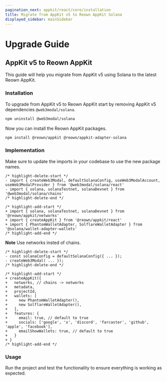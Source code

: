 ```yaml
---
pagination_next: appkit/react/core/installation
title: Migrate from AppKit v5 to Reown AppKit Solana
displayed_sidebar: mainSidebar
---
```



# Upgrade Guide

## AppKit v5 to Reown AppKit

This guide will help you migrate from AppKit v5 using Solana to the latest Reown AppKit.

### Installation

To upgrade from AppKit v5 to Reown AppKit start by removing AppKit v5 dependencies `@web3modal/solana`. 

```bash npm2yarn
npm uninstall @web3modal/solana
```

Now you can install the Reown AppKit packages.
```bash npm2yarn
npm install @reown/appkit @reown/appkit-adapter-solana
```

### Implementation

Make sure to update the imports in your codebase to use the new package names.
```tsx
/* highlight-delete-start */
- import { createWeb3Modal, defaultSolanaConfig, useWeb3ModalAccount, useWeb3ModalProvider } from '@web3modal/solana/react'
- import { solana, solanaTestnet, solanaDevnet } from '@web3modal/solana/chains'
/* highlight-delete-end */

/* highlight-add-start */
+ import { solana, solanaTestnet, solanaDevnet } from '@reown/appkit/networks'
+ import { createAppKit } from '@reown/appkit/react'
+ import { PhantomWalletAdapter, SolflareWalletAdapter } from '@solana/wallet-adapter-wallets'
/* highlight-add-end */
```

**Note** Use networks insted of chains.
  
```tsx
/* highlight-delete-start */
- const solanaConfig = defaultSolanaConfig({ ... });
- createWeb3Modal( ... });
/* highlight-delete-end */
 
/* highlight-add-start */
+ createAppKit({
+   networks, // chains -> networks 
+   metadata, 
+   projectId,
+   wallets: [
+     new PhantomWalletAdapter(),
+     new SolflareWalletAdapter(),
+   ],
+   features: {
+     email: true, // default to true
+     socials: ['google', 'x', 'discord', 'farcaster', 'github', 'apple', 'facebook'],
+     emailShowWallets: true, // default to true    
+   }
+ }
/* highlight-add-end */
```

### Usage

Run the project and test the functionality to ensure everything is working as expected.
